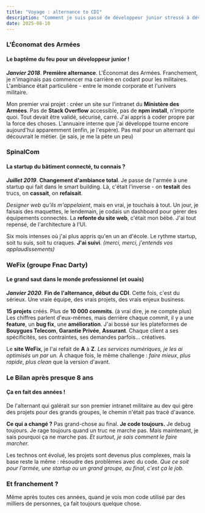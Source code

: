 ```yaml
---
title: "Voyage : alternance to CDI"
description: "Comment je suis passé de développeur junior stressé à développeur confirmé ?"
date: 2025-08-10
---
```


<Stack className="pb-6" />

### L'Économat des Armées
#### Le baptême du feu pour un développeur junior !

<div className="mt-3" />

_**Janvier 2018**_.
**Première alternance**.
L'Économat des Armées.
Franchement, je n'imaginais pas commencer ma carrière en codant pour les militaires.
L'ambiance était particulière - entre le monde corporate et l'univers militaire.

Mon premier vrai projet : créer un site sur l'intranet du **Ministère des Armées**.
Pas de **Stack Overflow** accessible, pas de **npm install**, n'importe quoi.
Tout devait être validé, sécurisé, carré.
J'ai appris à coder propre par la force des choses.
L'annuaire interne que j'ai développé tourne encore aujourd'hui apparemment (enfin, je l'espère).
Pas mal pour un alternant qui découvrait le métier. (je sais, je me la pète un peu)

<Separator className="mt-8" />

### SpinalCom
#### La startup du bâtiment connecté, tu connais ?

<div className="mt-3" />

_**Juillet 2019**_.
**Changement d'ambiance total**.
Je passe de l'armée à une startup qui fait dans le smart building.
Là, c'était l'inverse - on **testait** des trucs, on **cassait**, on **refaisait**.

_Designer web qu'ils m'appelaient_, mais en vrai, je touchais à tout.
Un jour, je faisais des maquettes, le lendemain, je codais un dashboard pour gérer des équipements connectés.
La **refonte du site web**, c'était mon bébé.
J'ai tout repensé, de l'architecture à l'UI.

Six mois intenses où j'ai plus appris qu'en un an d'école.
Le rythme startup, soit tu suis, soit tu craques.
**J'ai suivi**. _(merci, merci, j'entends vos applaudissements)_

<Separator className="mt-8" />

### WeFix (groupe Fnac Darty)
#### Le grand saut dans le monde professionnel (et ouais)

<div className="mt-3" />

_**Janvier 2020**_.
**Fin de l'alternance, début du CDI**.
Cette fois, c'est du sérieux.
Une vraie équipe, des vrais projets, des vrais enjeux business.

**15 projets** créés. Plus de **10 000 commits**. (à vrai dire, je ne compte plus)
Les chiffres parlent d'eux-mêmes, mais derrière chaque commit, il y a une **feature**, un **bug fix**, une **amélioration**.
J'ai bossé sur les plateformes de **Bouygues Telecom**, **Garantie Privée**, **Assurant**.
Chaque client a ses spécificités, ses contraintes, ses demandes parfois... créatives.

Le **site WeFix**, je l'ai refait de **A** à **Z**.
_Les services numériques, je les ai optimisés un par un._
À chaque fois, le même challenge : _faire mieux_, _plus rapide_, _plus clean_ que la version d'avant.

<Separator className="mt-8" />

### Le Bilan après presque 8 ans
#### Ça en fait des années !

<div className="mt-3" />

De l'alternant qui galérait sur son premier intranet militaire au dev qui gère des projets pour des grands groupes,
le chemin n'était pas tracé d'avance.

**Ce qui a changé ?**
Pas grand-chose au final.
**Je code toujours.**
Je debug toujours.
Je rage toujours quand un truc ne marche pas.
Mais maintenant, je sais pourquoi ça ne marche pas.
_Et surtout, je sais comment le faire marcher._

Les technos ont évolué, les projets sont devenus plus complexes, mais la base reste la même :
résoudre des problèmes avec du code.
_Que ce soit pour l'armée, une startup ou un grand groupe, au final, c'est ça le job._

<Separator className="mt-8" />

### Et franchement ?
Même après toutes ces années, quand je vois mon code utilisé par des milliers de personnes, ça fait toujours quelque chose.
